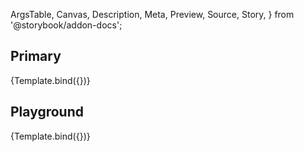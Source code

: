 <!-- @prettier -->

  ArgsTable,
  Canvas,
  Description,
  Meta,
  Preview,
  Source,
  Story,
} from '@storybook/addon-docs';


<Meta
  title="Material UI/Tooltip"
  component={Tooltip}
  argTypes={argTypes}
  parameters={{}}
/>

<Description of={Tooltip} />

## Primary

<Canvas>
  <Story
    name="Primary"
    args={{
      arrow: true,
      title: 'tooltip text goes here',
      placement: 'right',
    }}
  >
    {Template.bind({})}
  </Story>
</Canvas>

## Playground

<Canvas isColumn>
  <Source language="jsx" story="Playground" />
  <Story
    name="Playground"
    args={{
      arrow: true,
      title: 'tooltip text goes here',
      placement: 'right',
    }}
  >
    {Template.bind({})}
  </Story>
  <ArgsTable story="Playground" />
</Canvas>
